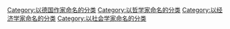 {{commonscat|Max Weber}}
{{catmore}}

[[Category:以德国作家命名的分类|Category:以德国作家命名的分类]]
[[Category:以哲学家命名的分类|Category:以哲学家命名的分类]]
[[Category:以经济学家命名的分类|Category:以经济学家命名的分类]]
[[Category:以社会学家命名的分类|Category:以社会学家命名的分类]]